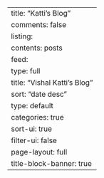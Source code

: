 ---
title: "Katti's Blog"
comments: false
listing:
  contents: posts
  feed: 
    type: full
    title: "Vishal Katti's Blog"
  sort: "date desc"
  type: default
  categories: true
  sort-ui: true
  filter-ui: false
page-layout: full
title-block-banner: true
---